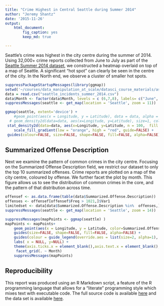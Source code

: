 ```yaml
---
title: "Crime Highest in Central Seattle during Summer 2014"
author: "Jeremy Shantz"
date: '2015-11-26'
output: 
    html_document: 
        fig_caption: yes
        keep_md: true

---
```


Seattle's crime was highest in the city centre during the summer of 2014. Using 32,000+ crime reports collected from June to July as part of the [Seattle Summer 2014 dataset](https://github.com/uwescience/datasci_course_materials/blob/master/assignment6/seattle_incidents_summer_2014.csv?raw=true), we constructed a heatmap overlaid on top of a map of Seattle. A significant "hot spot" can clearly be seen in the centre of the city. In the North end, we observe a cluster of smaller hot spots.

```r

suppressPackageStartupMessages(library(ggmap))
setwd('~/courses/data_manipulation_at_scale/datasci_course_materials/assignment6')
data = read.csv("seattle_incidents_summer_2014.csv")
data$Month <- factor(data$Month, levels = c (6,7,8), labels= c("June", "July", "August"))
suppressMessages(seattle <- get_map(location = 'Seattle', zoom = 11))

ggmap(seattle, extent='device') +
    #geom_point(aes(x = Longitude, y = Latitude), data = data, alpha = .15)+ 
  # geom_density2d(data=data, aes(x=Longitude, y=Latitude), size=1, color='yellow') +
 stat_density2d(data=data, aes(x=Longitude, y=Latitude, n = 100,  fill = ..level.., alpha = ..level..),  size = .01, bins = 100, geom = 'polygon', guide=FALSE) +
    scale_fill_gradient(low = "orange", high = "red", guide=FALSE) + 
 guides(colour=FALSE, size=FALSE, shape=FALSE, fill=FALSE, alpha=FALSE)  
```

## Summarized Offense Description

Next we examine the pattern of common crimes in the city centre. Focusing on the Summarized Offense Description field, we restrict our dataset to only the top 10 summarized offenses. Crime reports are plotted on a map of the city centre, coloured by offense. We further facet the plot by month. This figure allows us to see the distribution of common crimes in the core, and the pattern of that distribution across time.

```r

offensef <- as.data.frame(table(data$Summarized.Offense.Description))
offenses <- offensef[offensef$Freq > 1021,]$Var1
limitedset <- data[data$Summarized.Offense.Description %in%  offenses,]
suppressMessages(seattle <- get_map(location = 'Seattle', zoom = 14))

suppressMessages(mapPoints <- ggmap(seattle) )
mapPoints <- mapPoints+  
    geom_point(aes(x = Longitude, y = Latitude, color=Summarized.Offense.Description, size=8), data = limitedset, alpha = .15) + 
    guides(size=FALSE, shape=FALSE, fill=FALSE, alpha=FALSE) +
    guides(colour = guide_legend(override.aes = list(size=2, alpha=1), title=NULL )) +
    labs( x = NULL, y=NULL) + 
    theme(axis.ticks.x = element_blank(),axis.text.x = element_blank(), axis.ticks.y = element_blank(),axis.text.y = element_blank(), legend.position="right", legend.text = element_text(size=8)) + 
     facet_grid(. ~ Month)
    suppressMessages(mapPoints)

```


## Reproducibility

This report was produced using an R Markdown script, a feature of the R programming language that allows for a "literate" programming style which mixes text with executable code. The full source code is available [here](https://github.com/jeremyshantz/seattle-crime-analytics/raw/master/crime.Rmd) and the data set is available [here](https://github.com/uwescience/datasci_course_materials/blob/master/assignment6/seattle_incidents_summer_2014.csv?raw=true).

